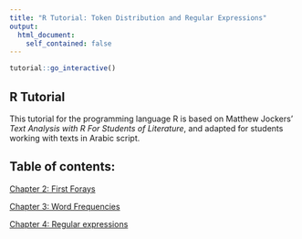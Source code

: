 ```yaml
---
title: "R Tutorial: Token Distribution and Regular Expressions"
output: 
  html_document:
    self_contained: false
---
```


```r
tutorial::go_interactive()
```

## R Tutorial

This tutorial for the programming language R is based on Matthew Jockers' 
*Text Analysis with R For Students of Literature*,
and adapted for students working with texts in Arabic script. 

## Table of contents: 

[Chapter 2: First Forays](./2_Load_Texts.html)

[Chapter 3: Word Frequencies](./3_Word_Frequencies.html)

[Chapter 4: Regular expressions](./4_Regex.html)



